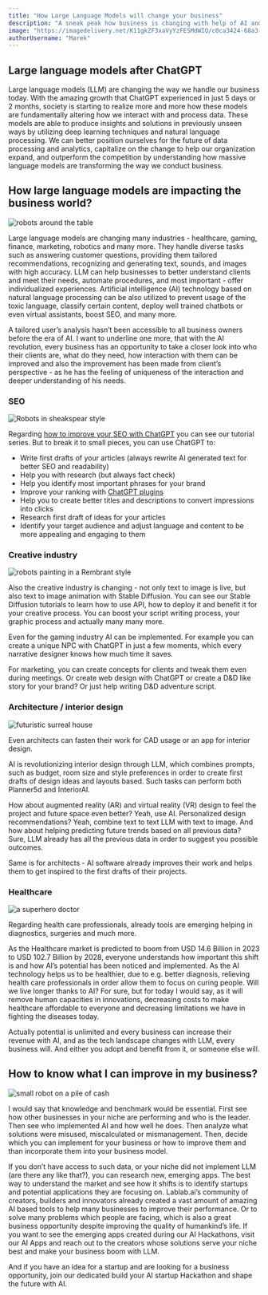 ```yaml
---
title: "How Large Language Models will change your business"
description: "A sneak peak how business is changing with help of AI and why you should use LLM in yours."
image: "https://imagedelivery.net/K11gkZF3xaVyYzFESMdWIQ/c0ca3424-68a3-44d0-f6da-aa8b044eee00/full"
authorUsername: "Marek"
---
```


## Large language models after ChatGPT

Large language models (LLM) are changing the way we handle our business today. With the amazing growth that ChatGPT experienced in just 5 days or 2 months, society is starting to realize more and more how these models are fundamentally altering how we interact with and process data. These models are able to produce insights and solutions in previously unseen ways by utilizing deep learning techniques and natural language processing. We can better position ourselves for the future of data processing and analytics, capitalize on the change to help our organization expand, and outperform the competition by understanding how massive language models are transforming the way we conduct business.


## How large language models are impacting the business world?

<Img src="https://imagedelivery.net/K11gkZF3xaVyYzFESMdWIQ/58d50999-0130-4481-7c15-f6e6a4a8cd00/full" alt="robots around the table" />

Large language models are changing many industries - healthcare, gaming, finance, marketing, robotics and many more. They handle diverse tasks such as answering customer questions, providing them tailored recommendations, recognizing and generating text, sounds, and images with high accuracy. LLM can help businesses to better understand clients and meet their needs, automate procedures, and most important - offer individualized experiences. Artificial intelligence (AI) technology based on natural language processing can be also utilized to prevent usage of the toxic language, classify certain content, deploy well trained chatbots or even virtual assistants, boost SEO, and many more.

A tailored user’s analysis hasn’t been accessible to all business owners before the era of AI. I want to underline one more, that with the AI revolution, every business has an opportunity to take a closer look into who their clients are, what do they need, how interaction with them can be improved and also the improvement has been made from client’s perspective - as he has the feeling of uniqueness of the interaction and deeper understanding of his needs.


### SEO

<Img src="https://imagedelivery.net/K11gkZF3xaVyYzFESMdWIQ/1854a225-37c7-497f-aac3-5be352d3e900/full" alt="Robots in sheakspear style" />

Regarding [how to improve your SEO with ChatGPT](https://lablab.ai/t/chatgpt-tutorial-how-to-use-chatgpt-for-seo) you can see our tutorial series. But to break it to small pieces, you can use ChatGPT to:



* Write first drafts of your articles (always rewrite AI generated text for better SEO and readability)
* Help you with research (but always fact check)
* Help you identify most important phrases for your brand
* Improve your ranking with [ChatGPT plugins](https://www.youtube.com/watch?v=Xrm3ztmxi28)
* Help you to create better titles and descriptions to convert impressions into clicks
* Research first draft of ideas for your articles
* Identify your target audience and adjust language and content to be more appealing and engaging to them


### Creative industry

<Img src="https://imagedelivery.net/K11gkZF3xaVyYzFESMdWIQ/fe07b346-4ff4-4bf8-d42c-a6e09539a500/full" alt="robots painting in a Rembrant style" />

Also the creative industry is changing - not only text to image is live, but also text to image animation with Stable Diffusion. You can see our Stable Diffusion tutorials to learn how to use API, how to deploy it and benefit it for your creative process. You can boost your script writing process, your graphic process and actually many many more.

Even for the gaming industry AI can be implemented. For example you can create a unique NPC with ChatGPT in just a few moments, which every narrative designer knows how much time it saves.

For marketing, you can create concepts for clients and tweak them even during meetings. Or create web design with ChatGPT or create a D&D like story for your brand? Or just help writing D&D adventure script.
 

### Architecture / interior design

<Img src="https://imagedelivery.net/K11gkZF3xaVyYzFESMdWIQ/f2dd1f48-36fd-44ef-a58c-4f215076eb00/full" alt="futuristic surreal house" />

Even architects can fasten their work for CAD usage or an app for interior design.

AI is revolutionizing interior design through LLM, which combines prompts, such as budget,  room size and style preferences in order to create first drafts of design ideas and layouts based. Such tasks can perform both Planner5d and InteriorAI.

How about augmented reality (AR) and virtual reality (VR) design to feel the project and future space even better? Yeah, use AI. Personalized design recommendations? Yeah, combine text to text LLM with text to image. And how about helping predicting future trends based on all previous data? Sure, LLM already has all the previous data in order to suggest you possible outcomes.

Same is for architects - AI software already improves their work and helps them to get inspired to the first drafts of their projects. 


### Healthcare

<Img src="https://imagedelivery.net/K11gkZF3xaVyYzFESMdWIQ/ae779869-b57f-44a3-90c1-4ca985d1aa00/full" alt="a superhero doctor" />

Regarding health care professionals, already tools are emerging helping in diagnostics, surgeries and much more. 

As the Healthcare market is predicted to boom from USD 14.6 Billion in 2023 to USD 102.7 Billion by 2028, everyone understands how important this shift is and how AI’s potential has been noticed and implemented. As the AI technology helps us to be healthier, due to e.g. better diagnosis, relieving health care professionals in order allow them to focus on curing people. Will we live longer thanks to AI? For sure, but for today I would say, as it will remove human capacities in innovations, decreasing costs to make healthcare affordable to everyone and decreasing limitations we have in fighting the diseases today.

Actually potential is unlimited and every business can increase their revenue with AI, and as the tech landscape changes with LLM, every business will. And either you adopt and benefit from it, or someone else will.


## How to know what I can improve in my business?

<Img src="https://imagedelivery.net/K11gkZF3xaVyYzFESMdWIQ/8cee1367-a22f-4102-174f-dd01ec4a8c00/full" alt="small robot on a pile of cash" />

I would say that knowledge and benchmark would be essential. First see how other businesses in your niche are performing and who is the leader. Then see who implemented AI and how well he does. Then analyze what solutions were misused, miscalculated or mismanagement. Then, decide which you can implement for your business or how to improve them and than incorporate them into your business model.

If you don’t have access to such data, or your niche did not implement LLM (are there any like that?), you can research new, emerging apps. The best way to understand the market and see how it shifts is to identify startups and potential applications they are focusing on. Lablab.ai’s community of creators, builders and innovators already created a vast amount of amazing AI based tools to help many businesses to improve their performance. Or to solve many problems which people are facing, which is also a great business opportunity despite improving the quality of humankind’s life. If you want to see the emerging apps created during our AI Hackathons, visit our AI Apps and reach out to the creators whose solutions serve your niche best and make your business boom with LLM.

And if you have an idea for a startup and are looking for a business opportunity, join our dedicated build your AI startup Hackathon and shape the future with AI.
